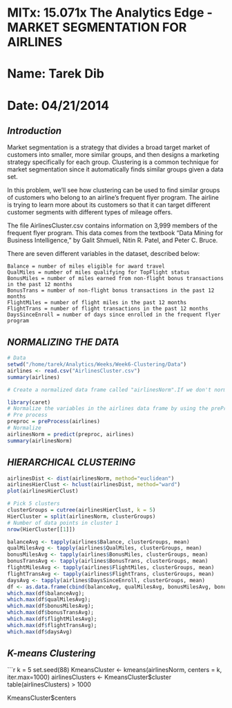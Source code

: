 MITx: 15.071x The Analytics Edge - MARKET SEGMENTATION FOR AIRLINES
========================================================
# Name: Tarek Dib
# Date: 04/21/2014

## *Introduction*
Market segmentation is a strategy that divides a broad target market of customers into smaller, more similar groups, and then designs a marketing strategy specifically for each group. Clustering is a common technique for market segmentation since it automatically finds similar groups given a data set. 

In this problem, we'll see how clustering can be used to find similar groups of customers who belong to an airline's frequent flyer program. The airline is trying to learn more about its customers so that it can target different customer segments with different types of mileage offers. 

The file AirlinesCluster.csv contains information on 3,999 members of the frequent flyer program. This data comes from the textbook "Data Mining for Business Intelligence," by Galit Shmueli, Nitin R. Patel, and Peter C. Bruce.

There are seven different variables in the dataset, described below:

    Balance = number of miles eligible for award travel
    QualMiles = number of miles qualifying for TopFlight status
    BonusMiles = number of miles earned from non-flight bonus transactions in the past 12 months
    BonusTrans = number of non-flight bonus transactions in the past 12 months
    FlightMiles = number of flight miles in the past 12 months
    FlightTrans = number of flight transactions in the past 12 months
    DaysSinceEnroll = number of days since enrolled in the frequent flyer program

## *NORMALIZING THE DATA*
```r
# Data
setwd("/home/tarek/Analytics/Weeks/Week6-Clustering/Data")
airlines <- read.csv("AirlinesCluster.csv")
summary(airlines)

# Create a normalized data frame called "airlinesNorm".If we don't normalize the data, the variables that are on a larger scale will contribute much more to the distance calculation, and thus will dominate the clustering.

library(caret)
# Normalize the variables in the airlines data frame by using the preProcess function in the "caret" package
# Pre process
preproc = preProcess(airlines)
# Normalize
airlinesNorm = predict(preproc, airlines)
summary(airlinesNorm)
```

## *HIERARCHICAL CLUSTERING*
```r
airlinesDist <- dist(airlinesNorm, method="euclidean")
airlinesHierClust <- hclust(airlinesDist, method="ward") 
plot(airlinesHierClust)

# Pick 5 clusters
clusterGroups = cutree(airlinesHierClust, k = 5)
HierCluster = split(airlinesNorm, clusterGroups)
# Number of data points in cluster 1
nrow(HierCluster[[1]])

balanceAvg <- tapply(airlines$Balance, clusterGroups, mean)
qualMilesAvg <- tapply(airlines$QualMiles, clusterGroups, mean)
bonusMilesAvg <- tapply(airlines$BonusMiles, clusterGroups, mean)
bonusTransAvg <- tapply(airlines$BonusTrans, clusterGroups, mean)
flightMilesAvg <- tapply(airlines$FlightMiles, clusterGroups, mean)
flightTransAvg <- tapply(airlines$FlightTrans, clusterGroups, mean)
daysAvg <- tapply(airlines$DaysSinceEnroll, clusterGroups, mean)
df <- as.data.frame(cbind(balanceAvg, qualMilesAvg, bonusMilesAvg, bonusTransAvg, flightMilesAvg, flightTransAvg, daysAvg))
which.max(df$balanceAvg); 
which.max(df$qualMilesAvg);
which.max(df$bonusMilesAvg); 
which.max(df$bonusTransAvg); 
which.max(df$flightMilesAvg); 
which.max(df$flightTransAvg);
which.max(df$daysAvg)
```

## *K-means Clustering*
```r
k = 5
set.seed(88)
KmeansCluster <- kmeans(airlinesNorm, centers = k, iter.max=1000)
airlinesClusters <- KmeansCluster$cluster
table(airlinesClusters) > 1000

KmeansCluster$centers
